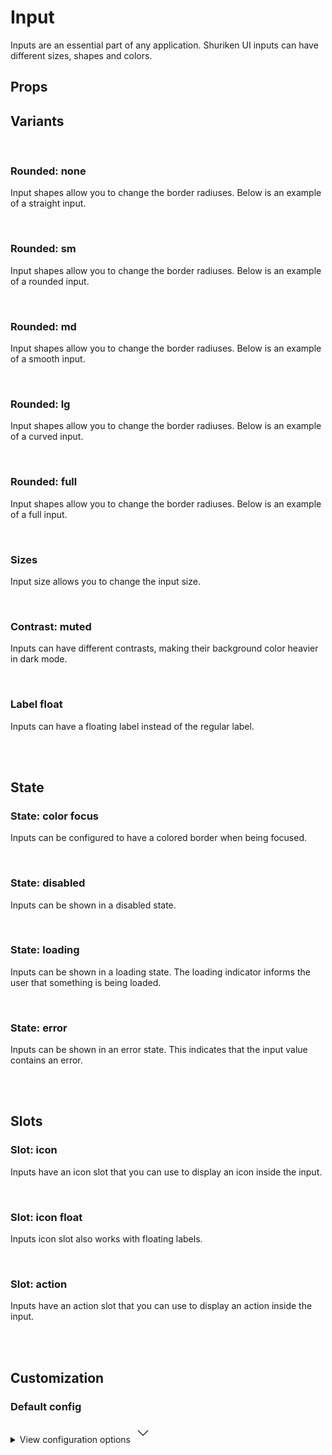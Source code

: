 
<Meta of={InputStories} />

# Input

Inputs are an essential part of any application. Shuriken UI inputs can have different sizes, shapes and colors.

<Primary />

## Props

<Controls />

## Variants

<br />

### Rounded: none

Input shapes allow you to change the border radiuses. Below is an example of a straight input.

<div className="flex gap-2 bg-slate-100 dark:bg-slate-900 p-6 rounded-sm">
  <Story of={InputStories.Straight} />
</div>

<br />

### Rounded: sm

Input shapes allow you to change the border radiuses. Below is an example of a rounded input.

<div className="flex gap-2 bg-slate-100 dark:bg-slate-900 p-6 rounded-sm">
  <Story of={InputStories.Rounded} />
</div>

<br />

### Rounded: md

Input shapes allow you to change the border radiuses. Below is an example of a smooth input.

<div className="flex gap-2 bg-slate-100 dark:bg-slate-900 p-6 rounded-sm">
  <Story of={InputStories.Smooth} />
</div>

<br />

### Rounded: lg

Input shapes allow you to change the border radiuses. Below is an example of a curved input.

<div className="flex gap-2 bg-slate-100 dark:bg-slate-900 p-6 rounded-sm">
  <Story of={InputStories.Curved} />
</div>

<br />

### Rounded: full

Input shapes allow you to change the border radiuses. Below is an example of a full input.

<div className="flex gap-2 bg-slate-100 dark:bg-slate-900 p-6 rounded-sm">
  <Story of={InputStories.Full} />
</div>

<br />

### Sizes

Input size allows you to change the input size.

<div className="flex items-end gap-2 bg-slate-100 dark:bg-slate-900 p-6 rounded-sm">
  <Story of={InputStories.SizeSm} />
  <Story of={InputStories.SizeMd} />
  <Story of={InputStories.SizeLg} />
</div>

<br />

### Contrast: muted

Inputs can have different contrasts, making their background color heavier in dark mode.

<div className="flex items-end gap-2 border border-muted-200 dark:border-muted-800 bg-white dark:bg-slate-900 p-6 rounded-sm">
  <Story of={InputStories.ContrastMutedSm} />
  <Story of={InputStories.ContrastMutedMd} />
  <Story of={InputStories.ContrastMutedLg} />
</div>

<br />

### Label float

Inputs can have a floating label instead of the regular label.

<div className="flex items-end gap-2 bg-slate-100 dark:bg-slate-900 p-6 rounded-sm">
  <Story of={InputStories.LabelFloatSm} />
  <Story of={InputStories.LabelFloatMd} />
  <Story of={InputStories.LabelFloatLg} />
</div>

<br />
<br />

## State

### State: color focus

Inputs can be configured to have a colored border when being focused.

<div className="flex items-end gap-2 bg-slate-100 dark:bg-slate-900 p-6 rounded-sm">
  <Story of={InputStories.ColorFocusSm} />
  <Story of={InputStories.ColorFocusMd} />
  <Story of={InputStories.ColorFocusLg} />
</div>

<br />

### State: disabled

Inputs can be shown in a disabled state.

<div className="flex items-end gap-2 bg-slate-100 dark:bg-slate-900 p-6 rounded-sm">
  <Story of={InputStories.DisabledSm} />
  <Story of={InputStories.DisabledMd} />
  <Story of={InputStories.DisabledLg} />
</div>

<br />

### State: loading

Inputs can be shown in a loading state. The loading indicator informs the user that something is being loaded.

<div className="flex items-end gap-2 bg-slate-100 dark:bg-slate-900 p-6 rounded-sm">
  <Story of={InputStories.LoadingSm} />
  <Story of={InputStories.LoadingMd} />
  <Story of={InputStories.LoadingLg} />
</div>

<br />

### State: error

Inputs can be shown in an error state. This indicates that the input value contains an error.

<div className="flex items-end gap-2 bg-slate-100 dark:bg-slate-900 p-6 rounded-sm">
  <Story of={InputStories.ErrorSm} />
  <Story of={InputStories.ErrorMd} />
  <Story of={InputStories.ErrorLg} />
</div>

<br />
<br />

## Slots

### Slot: icon

Inputs have an icon slot that you can use to display an icon inside the input.

<div className="flex items-end gap-2 bg-slate-100 dark:bg-slate-900 p-6 rounded-sm">
  <Story of={InputStories.SlotIconSm} />
  <Story of={InputStories.SlotIconMd} />
  <Story of={InputStories.SlotIconLg} />
</div>

<br />

### Slot: icon float

Inputs icon slot also works with floating labels.

<div className="flex items-end gap-2 bg-slate-100 dark:bg-slate-900 p-6 rounded-sm">
  <Story of={InputStories.SlotIconFloatSm} />
  <Story of={InputStories.SlotIconFloatMd} />
  <Story of={InputStories.SlotIconFloatLg} />
</div>

<br />

### Slot: action

Inputs have an action slot that you can use to display an action inside the input.

<div className="flex items-end gap-2 bg-slate-100 dark:bg-slate-900 p-6 rounded-sm">
  <Story of={InputStories.SlotActionSm} />
  <Story of={InputStories.SlotActionMd} />
  <Story of={InputStories.SlotActionLg} />
</div>

<br />
<br />

## Customization

### Default config

<div class="relative">
  <details class="relative bg-slate-50 border border-slate-200 rounded-lg p-4 [&>summary>svg]:open:-rotate-180">
    <summary class="list-none cursor-pointer">
      <span class="font-sans text-slate-500">View configuration options</span>
      <svg
        class="w-5 h-5 text-slate-500 absolute top-5 end-4 transition-transform duration-300"
        xmlns="http://www.w3.org/2000/svg"
        width="32"
        height="32"
        viewBox="0 0 24 24"
      >
        <path
          fill="none"
          stroke="currentColor"
          strokeLinecap="round"
          strokeLinejoin="round"
          strokeWidth="2"
          d="m6 9l6 6l6-6"
        />
      </svg>
    </summary>

    <div class="!mt-4">
      <pre >
        {JSON.stringify(defaultConfig, null, 2)}
      </pre>
    </div>

  </details>
</div>
